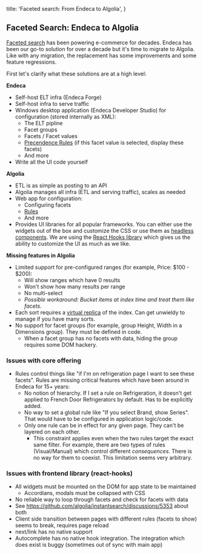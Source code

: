 
  title: 'Faceted search: From Endeca to Algolia',
}

## Faceted Search: Endeca to Algolia
[Faceted search](https://en.wikipedia.org/wiki/Faceted_search) has been powering e-commerce for decades. Endeca has been our go-to solution for over a decade but it's time to migrate to Algolia. Like with any migration, the replacement has some improvements and some feature regressions.

First let's clarify what these solutions are at a high level:

**Endeca**
- Self-host ELT infra (Endeca Forge)
- Self-host infra to serve traffic
- Windows desktop application (Endeca Developer Studio) for configuration (stored internally as XML):
  - The ELT pipline
  - Facet groups
  - Facets / Facet values
  - [Precendence Rules](https://docs.oracle.com/cd/E70265_01/config.11-3/Endecaconfig/html/gscg_precedence_rules.xmlconcept_07D2A3108D044CD38274C1BCEBBA9C4C.html) (if this facet value is selected, display these facets)
  - And more
- Write all the UI code yourself

**Algolia**
- ETL is as simple as posting to an API
- Algolia manages all infra (ETL and serving traffic), scales as needed
- Web app for configuration:
  - Configuring facets
  - [Rules](https://www.algolia.com/doc/guides/managing-results/rules/rules-overview/)
  - And more
- Provides UI libraries for all popular frameworks. You can either use the widgets out of the box and customize the CSS or use them as [headless components](https://medium.com/@nirbenyair/headless-components-in-react-and-why-i-stopped-using-ui-libraries-a8208197c268). We are using the [React Hooks library](https://www.algolia.com/doc/guides/building-search-ui/what-is-instantsearch/react-hooks/) which gives us the ability to customize the UI as much as we like.

**Missing features in Algolia**
- Limited support for pre-configured ranges (for example, Price: $100 - $200):
  - Will show ranges which have 0 results
  - Won't show how many results per range
  - No multi-select
  - _Possible workaround: Bucket items at index time and treat them like facets._
- Each sort requires a [virtual replica](https://www.algolia.com/doc/guides/managing-results/refine-results/sorting/in-depth/replicas/#what-are-virtual-replicas) of the index. Can get unwieldy to manage if you have many sorts.
- No support for facet groups (for example, group Height, Width in a Dimensions group). They must be defined in code.
  - When a facet group has no facets with data, hiding the group requires some DOM hackery.

### Issues with core offering

- Rules control things like "if I'm on refrigeration page I want to see these facets". Rules are missing critical features which have been around in Endeca for 15+ years:
  - No notion of hierarchy. If I set a rule on Refrigeration, it doesn't get applied to French Door Refrigerators by default. Has to be explicitly added.
  - No way to set a global rule like "If you select Brand, show Series". That would have to be configured in application logic/code.
  - Only one rule can be in effect for any given page. They can't be layered on each other.
    - This constraint applies even when the two rules target the exact same filter. For example, there are two types of rules (Visual/Manual) which control different _consequences_. There is no way for them to coexist. This limitation seems very arbitrary.

### Issues with frontend library (react-hooks)
- All widgets must be mounted on the DOM for app state to be maintained
  - Accordians, modals must be collapsed with CSS
- No reliable way to loop through facets and check for facets with data
- See https://github.com/algolia/instantsearch/discussions/5353 about both
- Client side transition between pages with different rules (facets to show) seems to break, requires page reload
- next/link has no native support
- Autocomplete has no native hook integration. The integration which does exist is buggy (sometimes out of sync with main app)
